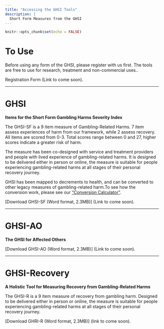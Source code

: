 ```yaml
---
title: "Accessing the GHSI Tools"
description: |
  Short Form Measures from the GHSI
---
```


```r
knitr::opts_chunk$set(echo = FALSE)
```

# To Use
Before using any form of the GHSI, please register with us first. The tools are free to use for research, treatment and non-commercial uses..

Registration Form (Link to come soon). 

---

# GHSI

**Items for the Short Form Gambling Harms Severity Index**

The GHSI-SF is a 9 item measure of Gambling-Related Harms. 7 item assess experiences of harm from our framework, while 2 assess recovery. All items are scored from 0-3. Total scores range between 0 and 27, higher scores indicate a greater risk of harm.

The measure has been co-designed with service and treatment providers and people with lived experience of gambling-related harms. It is designed to be delivered either in person or online, the measure is suitable for people experiencing gambling-related harms at all stages of their personal recovery journey. 


GHSI has been mapped to decrements to health, and can be converted to other legacy measures of gambling-related harm.To see how the conversion work, please see our [“Conversion Calculator”](converter.html).  


[Download GHSI-SF (Word format, 2.3MB)] (Link to come soon). 


---

# GHSI-AO
**The GHSI for Affected Others**



[Download GHSI-AO (Word format, 2.3MB)] (Link to come soon). 
 
---

# GHSI-Recovery
**A Holistic Tool for Measuring Recovery from Gambling-Related Harms**

The GHSI-R is a 9 item measure of recovery from gambling harm. Designed to be delivered either in person or online, the measure is suitable for people experiencing gambling-related harms at all stages of their personal recovery journey. 

[Download GHRI-R (Word format, 2.3MB)] (link to come soon). 
